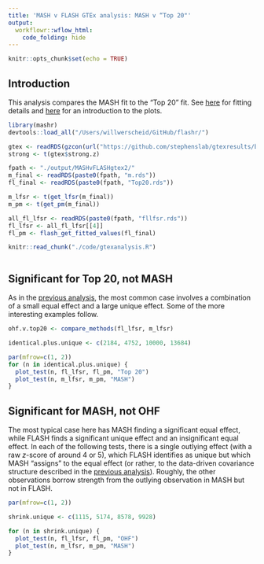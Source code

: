 ```yaml
---
title: 'MASH v FLASH GTEx analysis: MASH v “Top 20"'
output: 
  workflowr::wflow_html:
    code_folding: hide
---
```


```r
knitr::opts_chunk$set(echo = TRUE)
```

## Introduction

This analysis compares the MASH fit to the "Top 20" fit. See [here](MASHvFLASHgtex2.html) for fitting details and [here](MASHvOHF.html#introduction_to_plots) for an introduction to the plots.

```r
library(mashr)
devtools::load_all("/Users/willwerscheid/GitHub/flashr/")

gtex <- readRDS(gzcon(url("https://github.com/stephenslab/gtexresults/blob/master/data/MatrixEQTLSumStats.Portable.Z.rds?raw=TRUE")))
strong <- t(gtex$strong.z)

fpath <- "./output/MASHvFLASHgtex2/"
m_final <- readRDS(paste0(fpath, "m.rds"))
fl_final <- readRDS(paste0(fpath, "Top20.rds"))

m_lfsr <- t(get_lfsr(m_final))
m_pm <- t(get_pm(m_final))

all_fl_lfsr <- readRDS(paste0(fpath, "fllfsr.rds"))
fl_lfsr <- all_fl_lfsr[[4]]
fl_pm <- flash_get_fitted_values(fl_final)
```

```r
knitr::read_chunk("./code/gtexanalysis.R")
```
```r
```


## Significant for Top 20, not MASH

As in the [previous analysis](MASHvOHF.html), the most common case involves a combination of a small equal effect and a large unique effect. Some of the more interesting examples follow. 

```r
ohf.v.top20 <- compare_methods(fl_lfsr, m_lfsr)

identical.plus.unique <- c(2184, 4752, 10000, 13684)

par(mfrow=c(1, 2))
for (n in identical.plus.unique) {
  plot_test(n, fl_lfsr, fl_pm, "Top 20")
  plot_test(n, m_lfsr, m_pm, "MASH")
}
```


## Significant for MASH, not OHF

The most typical case here has MASH finding a significant equal effect, while FLASH finds a significant unique effect and an insignificant equal effect. In each of the following tests, there is a single outlying effect (with a raw $z$-score of around 4 or 5), which FLASH identifies as unique but which MASH "assigns" to the equal effect (or rather, to the data-driven covariance structure described in the [previous analysis](MASHvOHF.html#signficant_for_mash,_not_ohf)). Roughly, the other observations borrow strength from the outlying observation in MASH but not in FLASH.

```r
par(mfrow=c(1, 2))

shrink.unique <- c(1115, 5174, 8578, 9928)

for (n in shrink.unique) {
  plot_test(n, fl_lfsr, fl_pm, "OHF")
  plot_test(n, m_lfsr, m_pm, "MASH")
}
```



